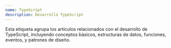 ---
name: TypeScript
description: Desarrollo TypeScript
---

Esta etiqueta agrupa los artículos relacionados con el desarrollo de TypeScript, incluyendo conceptos básicos, estructuras de datos, funciones, eventos, y patrones de diseño.
